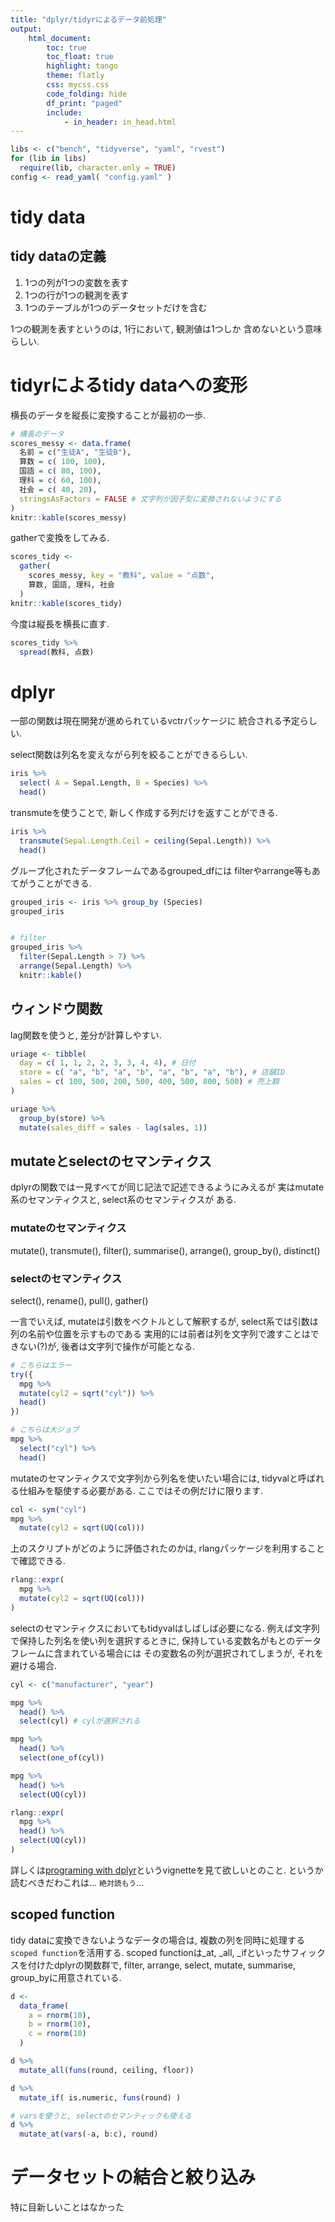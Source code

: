 ```yaml
---
title: "dplyr/tidyrによるデータ前処理"
output:
    html_document:
        toc: true
        toc_float: true
        highlight: tango
        theme: flatly
        css: mycss.css
        code_folding: hide
        df_print: "paged"
        include:
            - in_header: in_head.html
---
```


```r
libs <- c("bench", "tidyverse", "yaml", "rvest")
for (lib in libs) 
  require(lib, character.only = TRUE)
config <- read_yaml( "config.yaml" )
```


# tidy data

## tidy dataの定義

1. 1つの列が1つの変数を表す
2. 1つの行が1つの観測を表す
3. 1つのテーブルが1つのデータセットだけを含む

1つの観測を表すというのは, 1行において, 観測値は1つしか
含めないという意味らしい. 



# tidyrによるtidy dataへの変形

横長のデータを縦長に変換することが最初の一歩. 

```r
# 横長のデータ
scores_messy <- data.frame(
  名前 = c("生徒A", "生徒B"), 
  算数 = c( 100, 100), 
  国語 = c( 80, 100), 
  理科 = c( 60, 100),
  社会 = c( 40, 20),
  stringsAsFactors = FALSE # 文字列が因子型に変換されないようにする
)
knitr::kable(scores_messy)

```

gatherで変換をしてみる.


```r
scores_tidy <- 
  gather(
    scores_messy, key = "教科", value = "点数", 
    算数, 国語, 理科, 社会
  )
knitr::kable(scores_tidy)
```


今度は縦長を横長に直す. 

```r
scores_tidy %>%
  spread(教科, 点数)


```


# dplyr

一部の関数は現在開発が進められているvctrパッケージに
統合される予定らしい.

select関数は列名を変えながら列を絞ることができるらしい. 

```r
iris %>%
  select( A = Sepal.Length, B = Species) %>%
  head()
```


transmuteを使うことで, 新しく作成する列だけを返すことができる. 


```r
iris %>% 
  transmute(Sepal.Length.Ceil = ceiling(Sepal.Length)) %>% 
  head()
```


グループ化されたデータフレームであるgrouped_dfには
filterやarrange等もあてがうことができる. 


```r
grouped_iris <- iris %>% group_by (Species)
grouped_iris


# filter
grouped_iris %>%
  filter(Sepal.Length > 7) %>%
  arrange(Sepal.Length) %>%
  knitr::kable()


```

## ウィンドウ関数

lag関数を使うと, 差分が計算しやすい.

```r
uriage <- tibble(
  day = c( 1, 1, 2, 2, 3, 3, 4, 4), # 日付
  store = c( "a", "b", "a", "b", "a", "b", "a", "b"), # 店舗ID
  sales = c( 100, 500, 200, 500, 400, 500, 800, 500) # 売上額
)

uriage %>%
  group_by(store) %>%
  mutate(sales_diff = sales - lag(sales, 1))
```


## mutateとselectのセマンティクス

dplyrの関数では一見すべてが同じ記法で記述できるようにみえるが
実はmutate系のセマンティクスと, select系のセマンティクスが
ある. 


### mutateのセマンティクス
mutate(), transmute(), filter(), summarise(), arrange(), 
group_by(), distinct()

### selectのセマンティクス
select(), rename(), pull(), gather()


一言でいえば, mutateは引数をベクトルとして解釈するが, 
select系では引数は列の名前や位置を示すものである
実用的には前者は列を文字列で渡すことはできない(?)が, 
後者は文字列で操作が可能となる. 


```r
# こちらはエラー
try({
  mpg %>%
  mutate(cyl2 = sqrt("cyl")) %>%
  head()
})

# こちらは大ジョブ
mpg %>%
  select("cyl") %>% 
  head()

```

mutateのセマンティクスで文字列から列名を使いたい場合には, 
tidyvalと呼ばれる仕組みを駆使する必要がある. 
ここではその例だけに限ります. 

```r
col <- sym("cyl")
mpg %>%
  mutate(cyl2 = sqrt(UQ(col)))
```

上のスクリプトがどのように評価されたのかは, 
rlangパッケージを利用することで確認できる. 



```r
rlang::expr(
  mpg %>%
  mutate(cyl2 = sqrt(UQ(col)))
)
```

selectのセマンティクスにおいてもtidyvalはしばしば必要になる. 
例えば文字列で保持した列名を使い列を選択するときに, 
保持している変数名がもとのデータフレームに含まれている場合には
その変数名の列が選択されてしまうが, それを避ける場合. 


```r
cyl <- c("manufacturer", "year")

mpg %>%
  head() %>%
  select(cyl) # cylが選択される
```


```r
mpg %>%
  head() %>%
  select(one_of(cyl))
```

```r
mpg %>%
  head() %>%
  select(UQ(cyl))
```

```r
rlang::expr(
  mpg %>%
  head() %>%
  select(UQ(cyl))
)
```


詳しくは[programing with dplyr](https://dplyr.tidyverse.org/articles/programming.html)というvignetteを見て欲しいとのこと. というか読むべきだわこれは... 
`絶対読もう`...


## scoped function 

tidy dataに変換できないようなデータの場合は, 
複数の列を同時に処理する`scoped function`を活用する. 
scoped functionは_at, _all, _ifといったサフィックスを付けたdplyrの関数群で, 
filter, arrange, select, mutate, summarise, group_byに用意されている. 

```r
d <- 
  data_frame(
    a = rnorm(10), 
    b = rnorm(10), 
    c = rnorm(10)
  )

d %>%
  mutate_all(funs(round, ceiling, floor))

```


```r
d %>%
  mutate_if( is.numeric, funs(round) )
```


```r
# varsを使うと, selectのセマンティックも使える
d %>%
  mutate_at(vars(-a, b:c), round)
```

# データセットの結合と絞り込み

特に目新しいことはなかった










